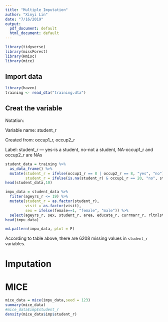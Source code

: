 ```yaml
---
title: "Multiple Imputation"
author: "Xinyi Lin"
date: "7/16/2019"
output:
  pdf_document: default
  html_document: default
---
```


```r
library(tidyverse)
library(missForest)
library(Hmisc)
library(mice)
```

## Import data

```r
library(haven)
training <- read_dta("training.dta")
```

## Creat the variable

Notation:

Variable name: student_r

Created from: occup1_r, occup2_r

Label: student_r — yes-is a student, no-not a student, NA-occup1_r and occup2_r are NAs

```r
student_data = training %>%
  as_data_frame() %>%
  mutate(student_r = ifelse(occup1_r == 8 | occup2_r == 8, "yes", "no"),
         student_r = ifelse(is.na(student_r) & occup1_r == 20, "no", student_r))
head(student_data,10)
```

```r
impu_data = student_data %>% 
  filter(ageyrs_r <= 19) %>% 
  mutate(student_r = as.factor(student_r),
         visit = as.factor(visit),
         sex = ifelse(female==1, "female", "male")) %>% 
  select(ageyrs_r, sex, student_r, area, educate_r, currmarr_r, rltnlst1, rltnlst2, rltnlst3, rltnlst4, cndever1, cndever2, cndever3, cndever4, sexp1yr, SEScat)
head(impu_data)
```

```r
md.pattern(impu_data, plot = F)
```

According to table above, there are 6208 missing values in `student_r` variables.

# Imputation

# MICE

```r
mice_data = mice(impu_data,seed = 123)
summary(mice_data)
#mice_data$imp$student_r
density(mice_data$imp$student_r)
```

```r

```

